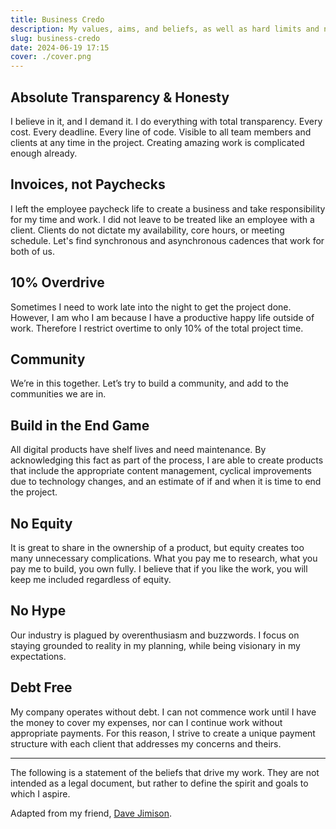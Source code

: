 ```yaml
---
title: Business Credo
description: My values, aims, and beliefs, as well as hard limits and non-negotiables when it comes to conducting business with clients.
slug: business-credo
date: 2024-06-19 17:15
cover: ./cover.png
---
```


## Absolute Transparency & Honesty

I believe in it, and I demand it. I do everything with total transparency. Every cost. Every deadline. Every line of code. Visible to all team members and clients at any time in the project. Creating amazing work is complicated enough already.

## Invoices, not Paychecks

I left the employee paycheck life to create a business and take responsibility for my time and work. I did not leave to be treated like an employee with a client. Clients do not dictate my availability, core hours, or meeting schedule. Let's find synchronous and asynchronous cadences that work for both of us.

## 10% Overdrive

Sometimes I need to work late into the night to get the project done. However, I am who I am because I have a productive happy life outside of work. Therefore I restrict overtime to only 10% of the total project time.

## Community

We’re in this together. Let’s try to build a community, and add to the communities we are in.

## Build in the End Game

All digital products have shelf lives and need maintenance. By acknowledging this fact as part of the process, I are able to create products that include the appropriate content management, cyclical improvements due to technology changes, and an estimate of if and when it is time to end the project.

## No Equity

It is great to share in the ownership of a product, but equity creates too many unnecessary complications. What you pay me to research, what you pay me to build, you own fully. I believe that if you like the work, you will keep me included regardless of equity.

## No Hype

Our industry is plagued by overenthusiasm and buzzwords. I focus on staying grounded to reality in my planning, while being visionary in my expectations.

## Debt Free

My company operates without debt. I can not commence work until I have the money to cover my expenses, nor can I continue work without appropriate payments. For this reason, I strive to create a unique payment structure with each client that addresses my concerns and theirs.

<hr />

The following is a statement of the beliefs that drive my work. They are not intended as a legal document, but rather to define the spirit and goals to which I aspire.

Adapted from my friend, [Dave Jimison](http://davejimison.com).
